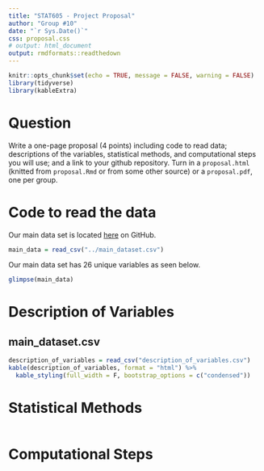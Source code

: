 ```yaml
---
title: "STAT605 - Project Proposal"
author: "Group #10"
date: "`r Sys.Date()`"
css: proposal.css
# output: html_document
output: rmdformats::readthedown
---
```


```r
knitr::opts_chunk$set(echo = TRUE, message = FALSE, warning = FALSE)
library(tidyverse)
library(kableExtra)
```

# Question
Write a one-page proposal (4 points) including code to read data; descriptions of the variables, statistical methods, and computational steps you will use; and a link to your github repository. Turn in a `proposal.html` (knitted from `proposal.Rmd` or from some other source) or a `proposal.pdf`, one per group.


# Code to read the data

Our main data set is located [here](https://media.githubusercontent.com/media/NiharikaCNR/STAT605-Project/main/main_dataset.csv) on GitHub.
```r
main_data = read_csv("../main_dataset.csv")
```

Our main data set has 26 unique variables as seen below.
```r
glimpse(main_data)
```

# Description of Variables

## main_dataset.csv

```r
description_of_variables = read_csv("description_of_variables.csv")
kable(description_of_variables, format = "html") %>%
  kable_styling(full_width = F, bootstrap_options = c("condensed"))
```

# Statistical Methods
```r
```

# Computational Steps
```r
```
